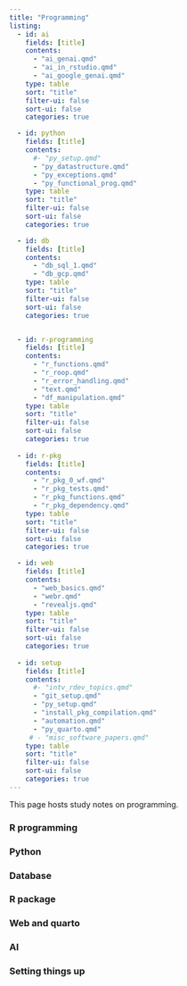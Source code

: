 ```yaml
---
title: "Programming"
listing:
  - id: ai
    fields: [title]
    contents: 
      - "ai_genai.qmd"
      - "ai_in_rstudio.qmd"
      - "ai_google_genai.qmd"
    type: table
    sort: "title"
    filter-ui: false
    sort-ui: false
    categories: true

  - id: python
    fields: [title]
    contents: 
      #- "py_setup.qmd"
      - "py_datastructure.qmd"
      - "py_exceptions.qmd"
      - "py_functional_prog.qmd"
    type: table
    sort: "title"
    filter-ui: false
    sort-ui: false
    categories: true

  - id: db
    fields: [title]
    contents: 
      - "db_sql_1.qmd"
      - "db_gcp.qmd"
    type: table
    sort: "title"
    filter-ui: false
    sort-ui: false
    categories: true


  - id: r-programming
    fields: [title]
    contents: 
      - "r_functions.qmd"
      - "r_roop.qmd"
      - "r_error_handling.qmd"
      - "text.qmd"
      - "df_manipulation.qmd"
    type: table
    sort: "title"
    filter-ui: false
    sort-ui: false
    categories: true
    
  - id: r-pkg
    fields: [title]
    contents: 
      - "r_pkg_0_wf.qmd"
      - "r_pkg_tests.qmd"
      - "r_pkg_functions.qmd"
      - "r_pkg_dependency.qmd"
    type: table
    sort: "title"
    filter-ui: false
    sort-ui: false
    categories: true

  - id: web
    fields: [title]
    contents: 
      - "web_basics.qmd"
      - "webr.qmd"
      - "revealjs.qmd"
    type: table
    sort: "title"
    filter-ui: false
    sort-ui: false
    categories: true
    
  - id: setup
    fields: [title]
    contents: 
      #- "intv_rdev_topics.qmd"
      - "git_setup.qmd"
      - "py_setup.qmd"
      - "install_pkg_compilation.qmd"
      - "automation.qmd"
      - "py_quarto.qmd"
     # - "misc_software_papers.qmd"
    type: table
    sort: "title"
    filter-ui: false
    sort-ui: false
    categories: true
---
```


This page hosts study notes on programming.

### R programming

::: {#r-programming}
:::

### Python

::: {#python}
:::

### Database

::: {#db}
:::


### R package

::: {#r-pkg}
:::

### Web and quarto

::: {#web}
:::

### AI

::: {#ai}
:::


### Setting things up

::: {#setup}
:::




